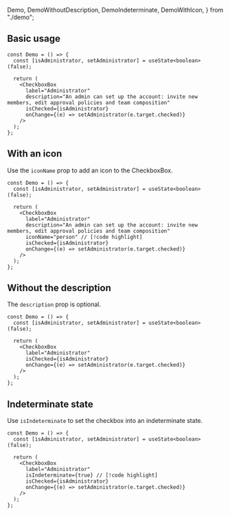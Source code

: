   Demo,
  DemoWithoutDescription,
  DemoIndeterminate,
  DemoWithIcon,
} from "./demo";

## Basic usage

<Preview>
  <Demo />
</Preview>

```tsx sandbox
const Demo = () => {
  const [isAdministrator, setAdministrator] = useState<boolean>(false);

  return (
    <CheckboxBox
      label="Administrator"
      description="An admin can set up the account: invite new members, edit approval policies and team composition"
      isChecked={isAdministrator}
      onChange={(e) => setAdministrator(e.target.checked)}
    />
  );
};
```

## With an icon

Use the `iconName` prop to add an icon to the CheckboxBox.

<Preview>
  <DemoWithIcon />
</Preview>

```tsx sandbox
const Demo = () => {
  const [isAdministrator, setAdministrator] = useState<boolean>(false);

  return (
    <CheckboxBox
      label="Administrator"
      description="An admin can set up the account: invite new members, edit approval policies and team composition"
      iconName="person" // [!code highlight]
      isChecked={isAdministrator}
      onChange={(e) => setAdministrator(e.target.checked)}
    />
  );
};
```

## Without the description

The `description` prop is optional.

<Preview>
  <DemoWithoutDescription />
</Preview>

```tsx sandbox
const Demo = () => {
  const [isAdministrator, setAdministrator] = useState<boolean>(false);

  return (
    <CheckboxBox
      label="Administrator"
      isChecked={isAdministrator}
      onChange={(e) => setAdministrator(e.target.checked)}
    />
  );
};
```

## Indeterminate state

Use `isIndeterminate` to set the checkbox into an indeterminate state.

<Preview>
  <DemoIndeterminate />
</Preview>

```tsx sandbox
const Demo = () => {
  const [isAdministrator, setAdministrator] = useState<boolean>(false);

  return (
    <CheckboxBox
      label="Administrator"
      isIndeterminate={true} // [!code highlight]
      isChecked={isAdministrator}
      onChange={(e) => setAdministrator(e.target.checked)}
    />
  );
};
```

